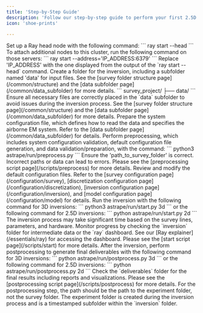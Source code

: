 ```yaml
---
title: 'Step-by-Step Guide'
description: 'Follow our step-by-step guide to perform your first 2.5D inversion with Astrape.'
icon: 'shoe-prints'

---
```


<Steps>
  <Step title="Start Ray">
    Set up a Ray head node with the following command: 
    ```
    ray start --head
    ```
    To attach additional nodes to this cluster, run the following command on those servers:
    ```
    ray start --address='IP_ADDRESS:6379'
    ```
    <Warning>Replace 'IP_ADDRESS' with the one displayed from the output of the `ray start --head` command.</Warning>
  </Step>

  <Step title="Set Up Folder Structure">
    Create a folder for the inversion, including a subfolder named 'data' for input files. See the [survey folder structure page](/common/structure) and the [data subfolder page](/common/data_subfolder) for more details.
    ```
    survey_project/
    ├── data/
    ```
    <Tip>Ensure all necessary files are correctly placed in the `data` subfolder to avoid issues during the inversion process. See the [survey folder structure page](/common/structure) and the [data subfolder page](/common/data_subfolder) for more details. </Tip>
  </Step>

  <Step title="Prepare System Configuration File">
    Prepare the system configuration file, which defines how to read the data and specifies the airborne EM system. Refer to the [data subfolder page](/common/data_subfolder) for details.
  </Step>

  <Step title="Preprocessing">
    Perform preprocessing, which includes system configuration validation, default configuration file generation, and data validation/preparation, with the command:
    ```
    python3 astrape/run/preprocess.py <survey_dir>
    ```
    <Warning>Ensure the 'path_to_survey_folder' is correct. Incorrect paths or data can lead to errors.</Warning>
    Please see the [preprocessing script page](/scripts/preprocess) for more details.
  </Step>

  <Step title="Modify Configuration Files">
    Review and modify the default configuration files. Refer to the [survey configuration page](/configuration/survey), [discretization configuration page](/configuration/discretization), [inversion configuration page](/configuration/inversion), and [model configuration page](/configuration/model) for details.
  </Step>

  <Step title="Run Inversion">
    Run the inversion with the following command for 3D inversions:
    ```
    python3 astrape/run/start.py <survey_dir> 3d
    ```
    or the following command for 2.5D inversions:
    ``` 
    python astrape/run/start.py <survey_dir> 2d
    ```
    <Warning>The inversion process may take significant time based on the survey lines, parameters, and hardware. </Warning>
    Monitor progress by checking the `inversion` folder for intermediate data or the `ray` dashboard. See our [Ray explainer](/essentials/ray) for accessing the dashboard.
    Please see the [start script page](/scripts/start) for more details.
  </Step>

  <Step title="Postprocessing">
    After the inversion, perform postprocessing to generate final deliverables with the following command for 3D inversions:
    ```
    python astrape/run/postprocess.py <exp_path> 3d
    ```
    or the following command for 2.5D inversions:
    ```
    python astrape/run/postprocess.py <exp_path> 2d
    ```
    Check the `deliverables` folder for the final results including reports and visualizations. Please see the [postprocessing script page](/scripts/postprocess) for more details.
    <Warning> For the postprocessing step, the path should be the path to the experiment folder, not the survey folder. The experiment folder is created during the inversion process and is a timestamped subfolder within the `inversion` folder.</Warning>
  </Step>
</Steps>
